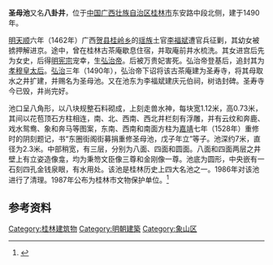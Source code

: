 {{文物保护单位
| 级别 = 市县级
| 省名 = 广西壮族自治区
| 市/县名 = 桂林市
| 图片 = 
| 名称 = 圣母池
| 编号 = 
| 分类 = 古建筑
| 时代 = [[明|明]]
| 所在 = [[桂林市|桂林市]][[象山区|象山区]]
| 登录 = 1987年
}}

'''圣母池'''又名'''八卦井'''，位于[[中国|中国]][[广西壮族自治区|广西壮族自治区]][[桂林市|桂林市]]东安路中段北侧，建于1490年。

[[明|明]][[天顺_(明朝)|天顺]]六年（1462年）广西[[贺县|贺县]][[桂岭乡|桂岭乡]]的[[瑶族|瑶族]]土官[[李福斌|李福斌]]遭官兵征剿，其幼女被掳押解进京。途中，曾在桂林古茶庵歇息住宿，并取庵前井水梳洗。其女进宫后先为女史，后得[[明宪宗|明宪宗]]宠幸，生[[弘治帝|弘治帝]]。后被万贵妃害死。弘治帝登基后，追封其为[[孝穆皇后_(明朝)|孝穆皇太后]]。[[弘治|弘治]]三年（1490年），弘治帝下诏将该古茶庵建为圣寿寺，将其母取水之井扩建，并赐名为圣母池。又在池东为李福斌建庆元伯祠，树诰封碑。圣寿寺今已毁，井尚完好。

池口呈八角形，以八块规整石料砌成，上刻走兽水神，每块宽1.12米，高0.73米，其间以花苞顶石方柱相连，南、北、西南、西北井栏刻有浮雕，并有云纹和奔鹿、戏水鸳鸯、象和奔马等图案，东南、西南和南面方柱为[[嘉靖|嘉靖]]七年（1528年）重修时的阴刻题记，书“东圈街阁街募捐重修圣母池，戊子年立”等子。池深约7米，直径为2.3米。中部稍宽，有三层，分别为八面、四面和圆面。八面和四面两层之井壁上有立姿造像龛，均为秉笏文臣像三尊和金刚像一尊。池底为圆形，中央嵌有一石刻四孔金钱泉眼，有水用处。该池是桂林历史上四大名池之一。1986年对该池进行了清理。1987年公布为桂林市文物保护单位。<ref>{{Cite web |url=http://www.gxdqw.com/bin/mse.exe?seachword=&K=b&A=10&rec=215&run=13 |title=桂林市志·文物志·第二章 古建筑·第四节 其他建筑 |accessdate=2012-03-03 |archive-date=2019-08-26 |archive-url=https://web.archive.org/web/20190826052905/http://www.gxdqw.com/bin/mse.exe?seachword=&K=b&A=10&rec=215&run=13 |dead-url=yes }}</ref>

==参考资料==
{{reflist}}

[[Category:桂林建筑物|Category:桂林建筑物]]
[[Category:明朝建築|Category:明朝建築]]
[[Category:象山区|Category:象山区]]
